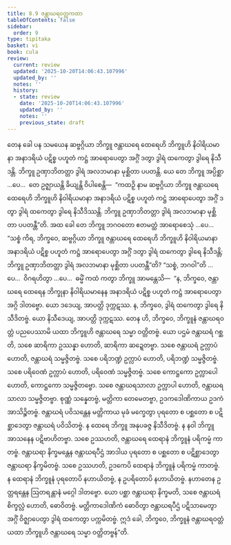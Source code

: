 ```yaml
---
title: 8.9 ဇန္တာဃရဝတ္တကထာ
tableOfContents: false
sidebar:
  order: 9
type: tipitaka
basket: vi
book: cula
review:
  current: review
  updated: '2025-10-20T14:06:43.107996'
  updated_by: ''
  notes: ''
  history:
  - state: review
    date: '2025-10-20T14:06:43.107996'
    updated_by: ''
    notes: ''
    previous_state: draft
---
```



<DynamicBreadcrumb />


<ReviewStatus review={frontmatter.review} showDetails={true} />

<HypothesisAnnotation frontmatter={frontmatter} />

<Division number="371" book="cula" e="ch" v="4" p="389">

<Paragraph number="1701" book="cula">
တေန ခေါ ပန သမယေန ဆဗ္ဗဂ္ဂိယာ ဘိက္ခူ ဇန္တာဃရေ ထေရေဟိ ဘိက္ခူဟိ နိဝါရိယမာနာ အနာဒရိယံ ပဋိစ္စ ပဟူတံ ကဋ္ဌံ အာရောပေတွာ အဂ္ဂိံ ဒတွာ ဒွါရံ ထကေတွာ ဒွါရေ နိသီဒန္တိ. ဘိက္ခူ ဥဏှာဘိတတ္တာ ဒွါရံ အလဘမာနာ မုစ္ဆိတာ ပပတန္တိ. ယေ တေ ဘိက္ခူ အပ္ပိစ္ဆာ …ပေ…  တေ ဥဇ္ဈာယန္တိ ခိယျန္တိ ဝိပါစေန္တိ—  “ကထဉှိ နာမ ဆဗ္ဗဂ္ဂိယာ ဘိက္ခူ ဇန္တာဃရေ ထေရေဟိ ဘိက္ခူဟိ နိဝါရိယမာနာ အနာဒရိယံ ပဋိစ္စ ပဟူတံ ကဋ္ဌံ အာရောပေတွာ အဂ္ဂိံ ဒတွာ ဒွါရံ ထကေတွာ ဒွါရေ နိသီဒိဿန္တိ. ဘိက္ခူ ဥဏှာဘိတတ္တာ ဒွါရံ အလဘမာနာ မုစ္ဆိတာ ပပတန္တီ”တိ. အထ ခေါ တေ ဘိက္ခူ ဘဂဝတော ဧတမတ္ထံ အာရောစေသုံ …ပေ…  “သစ္စံ ကိရ, ဘိက္ခဝေ, ဆဗ္ဗဂ္ဂိယာ ဘိက္ခူ ဇန္တာဃရေ ထေရေဟိ ဘိက္ခူဟိ နိဝါရိယမာနာ အနာဒရိယံ ပဋိစ္စ ပဟူတံ ကဋ္ဌံ အာရောပေတွာ အဂ္ဂိံ ဒတွာ ဒွါရံ ထကေတွာ ဒွါရေ နိသီဒန္တိ; ဘိက္ခူ ဥဏှာဘိတတ္တာ ဒွါရံ အလဘမာနာ မုစ္ဆိတာ ပပတန္တီ”တိ? “သစ္စံ, ဘဂဝါ”တိ …ပေ…  ဝိဂရဟိတွာ …ပေ…  ဓမ္မိံ ကထံ ကတွာ ဘိက္ခူ အာမန္တေသိ—  “န, ဘိက္ခဝေ, ဇန္တာဃရေ ထေရေန ဘိက္ခုနာ နိဝါရိယမာနေန အနာဒရိယံ ပဋိစ္စ ပဟူတံ ကဋ္ဌံ အာရောပေတွာ အဂ္ဂိ ဒါတဗ္ဗော. ယော ဒဒေယျ, အာပတ္တိ ဒုက္ကဋဿ. န, ဘိက္ခဝေ, ဒွါရံ ထကေတွာ ဒွါရေ နိသီဒိတဗ္ဗံ. ယော နိသီဒေယျ, အာပတ္တိ ဒုက္ကဋဿ.
</Paragraph>

</Division>
<Division number="372" book="cula" e="ch" v="4" p="390">

<Paragraph number="1702" book="cula">
တေန ဟိ, ဘိက္ခဝေ, ဘိက္ခူနံ ဇန္တာဃရဝတ္တံ ပညပေဿာမိ ယထာ ဘိက္ခူဟိ ဇန္တာဃရေ သမ္မာ ဝတ္တိတဗ္ဗံ. ယော ပဌမံ ဇန္တာဃရံ ဂစ္ဆတိ, သစေ ဆာရိကာ ဥဿန္နာ ဟောတိ, ဆာရိကာ ဆဍ္ဍေတဗ္ဗာ. သစေ ဇန္တာဃရံ ဥက္လာပံ ဟောတိ, ဇန္တာဃရံ သမ္မဇ္ဇိတဗ္ဗံ. သစေ ပရိဘဏ္ဍံ ဥက္လာပံ ဟောတိ, ပရိဘဏ္ဍံ သမ္မဇ္ဇိတဗ္ဗံ. သစေ ပရိဝေဏံ ဥက္လာပံ ဟောတိ, ပရိဝေဏံ သမ္မဇ္ဇိတဗ္ဗံ. သစေ ကောဋ္ဌကော ဥက္လာပေါ ဟောတိ, ကောဋ္ဌကော သမ္မဇ္ဇိတဗ္ဗော. သစေ ဇန္တာဃရသာလာ ဥက္လာပါ ဟောတိ, ဇန္တာဃရသာလာ သမ္မဇ္ဇိတဗ္ဗာ.
</Paragraph>

<Paragraph number="1703" book="cula">
စုဏ္ဏံ သန္နေတဗ္ဗံ, မတ္တိကာ တေမေတဗ္ဗာ, ဥဒကဒေါဏိကာယ ဥဒကံ အာသိဉ္စိတဗ္ဗံ. ဇန္တာဃရံ ပဝိသန္တေန မတ္တိကာယ မုခံ မက္ခေတွာ ပုရတော စ ပစ္ဆတော စ ပဋိစ္ဆာဒေတွာ ဇန္တာဃရံ ပဝိသိတဗ္ဗံ. န ထေရေ ဘိက္ခူ အနုပခဇ္ဇ နိသီဒိတဗ္ဗံ. န နဝါ ဘိက္ခူ အာသနေန ပဋိဗာဟိတဗ္ဗာ. သစေ ဥဿဟတိ, ဇန္တာဃရေ ထေရာနံ ဘိက္ခူနံ ပရိကမ္မံ ကာတဗ္ဗံ. ဇန္တာဃရာ နိက္ခမန္တေန ဇန္တာဃရပီဌံ အာဒါယ ပုရတော စ ပစ္ဆတော စ ပဋိစ္ဆာဒေတွာ ဇန္တာဃရာ နိက္ခမိတဗ္ဗံ. သစေ ဥဿဟတိ, ဥဒကေပိ ထေရာနံ ဘိက္ခူနံ ပရိကမ္မံ ကာတဗ္ဗံ. န ထေရာနံ ဘိက္ခူနံ ပုရတောပိ နဟာယိတဗ္ဗံ, န ဥပရိတောပိ နဟာယိတဗ္ဗံ. နဟာတေန ဥတ္တရန္တေန ဩတရန္တာနံ မဂ္ဂေါ ဒါတဗ္ဗော. ယော ပစ္ဆာ ဇန္တာဃရာ နိက္ခမတိ, သစေ ဇန္တာဃရံ စိက္ခလ္လံ ဟောတိ, ဓောဝိတဗ္ဗံ. မတ္တိကာဒေါဏိကံ ဓောဝိတွာ ဇန္တာဃရပီဌံ ပဋိသာမေတွာ အဂ္ဂိံ ဝိဇ္ဈာပေတွာ ဒွါရံ ထကေတွာ ပက္ကမိတဗ္ဗံ. ဣဒံ ခေါ, ဘိက္ခဝေ, ဘိက္ခူနံ ဇန္တာဃရဝတ္တံ ယထာ ဘိက္ခူဟိ ဇန္တာဃရေ သမ္မာ ဝတ္တိတဗ္ဗန်”တိ.
</Paragraph>
</Division>